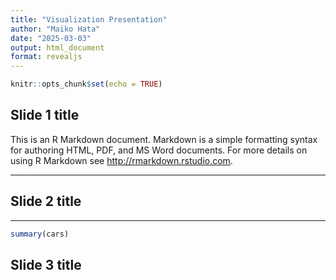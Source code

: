 ```yaml
---
title: "Visualization Presentation"
author: "Maiko Hata"
date: "2025-03-03"
output: html_document
format: revealjs
---
```


```r
knitr::opts_chunk$set(echo = TRUE)
```

## Slide 1 title

This is an R Markdown document. Markdown is a simple formatting syntax for authoring HTML, PDF, and MS Word documents. For more details on using R Markdown see <http://rmarkdown.rstudio.com>.

---

## Slide 2 title

---

```r
summary(cars)
```

## Slide 3 title
